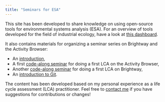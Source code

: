 ```yaml
---
title: "Seminars for ESA"
---
```


This site has been developed to share knowledge on using open-source tools for environmental systems analysis (ESA). For an overview of tools developed for the field of industrial ecology, have a look at [this dashboard](https://github.com/IndEcol/Dashboard).

It also contains materials for organizing a seminar series on Brightway and the Activity Browser:

-   An [introduction](seminar_intro.qmd),
-   A first [code-along seminar](seminar_ab.qmd) for doing a first LCA on the Activity Browser,
-   Another [code-along seminar](seminar_brightway.qmd) for doing a first LCA on Brightway,
-   An [introduction to Git](seminar_git.qmd).

The content has been developed based on my personal experience as a life cycle assessment (LCA) practitioner. Feel free to [contact me](contact.qmd) if you have suggestions for contributions or changes!
